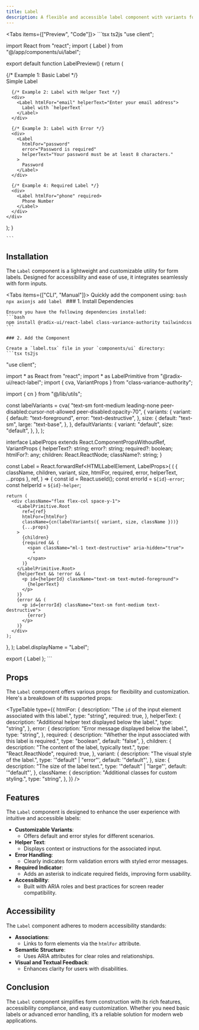```yaml
---
title: Label
description: A flexible and accessible label component with variants for errors, helper text, and required indicators.
---
```



<Tabs items={["Preview", "Code"]}>
  <Tab value="Preview" className="m-auto h-auto pb-6 content-center">
    <LabelPreview />
  </Tab>
  <Tab value="Code" className="w-auto h-auto">
    ```tsx ts2js
    "use client";

import React from "react";
import { Label } from "@/app/components/ui/label";

export default function LabelPreview() {
  return (
    <div className="space-y-6">
      {/* Example 1: Basic Label */}
      <div>
        <Label htmlFor="username">Simple Label</Label>
      </div>

      {/* Example 2: Label with Helper Text */}
      <div>
        <Label htmlFor="email" helperText="Enter your email address">
          Label with `helperText`
        </Label>
      </div>

      {/* Example 3: Label with Error */}
      <div>
        <Label
          htmlFor="password"
          error="Password is required"
          helperText="Your password must be at least 8 characters."
        >
          Password
        </Label>
      </div>

      {/* Example 4: Required Label */}
      <div>
        <Label htmlFor="phone" required>
          Phone Number
        </Label>
      </div>
    </div>
  );
}

    ```
  </Tab>
</Tabs>

## Installation

The `Label` component is a lightweight and customizable utility for form labels. Designed for accessibility and ease of use, it integrates seamlessly with form inputs.

<Tabs items={["CLI", "Manual"]}>
  <Tab value="CLI">
    Quickly add the component using:
    ```bash
    npx axionjs add label
    ```
  </Tab>
  <Tab value="Manual">
    ### 1. Install Dependencies

    Ensure you have the following dependencies installed:
    ```bash
    npm install @radix-ui/react-label class-variance-authority tailwindcss
    ```

    ### 2. Add the Component

    Create a `label.tsx` file in your `components/ui` directory:
    ```tsx ts2js
"use client";

import * as React from "react";
import * as LabelPrimitive from "@radix-ui/react-label";
import { cva, VariantProps } from "class-variance-authority";

import { cn } from "@/lib/utils";

const labelVariants = cva(
  "text-sm font-medium leading-none peer-disabled:cursor-not-allowed peer-disabled:opacity-70",
  {
    variants: {
      variant: {
        default: "text-foreground",
        error: "text-destructive",
      },
      size: {
        default: "text-sm",
        large: "text-base",
      },
    },
    defaultVariants: {
      variant: "default",
      size: "default",
    },
  },
);

interface LabelProps
  extends React.ComponentPropsWithoutRef<typeof LabelPrimitive.Root>,
    VariantProps<typeof labelVariants> {
  helperText?: string;
  error?: string;
  required?: boolean;
  htmlFor?: any;
  children: React.ReactNode;
  className?: string;
}

const Label = React.forwardRef<HTMLLabelElement, LabelProps>(
  (
    {
      className,
      children,
      variant,
      size,
      htmlFor,
      required,
      error,
      helperText,
      ...props
    },
    ref,
  ) => {
    const id = React.useId();
    const errorId = `${id}-error`;
    const helperId = `${id}-helper`;

    return (
      <div className="flex flex-col space-y-1">
        <LabelPrimitive.Root
          ref={ref}
          htmlFor={htmlFor}
          className={cn(labelVariants({ variant, size, className }))}
          {...props}
        >
          {children}
          {required && (
            <span className="ml-1 text-destructive" aria-hidden="true">
              *
            </span>
          )}
        </LabelPrimitive.Root>
        {helperText && !error && (
          <p id={helperId} className="text-sm text-muted-foreground">
            {helperText}
          </p>
        )}
        {error && (
          <p id={errorId} className="text-sm font-medium text-destructive">
            {error}
          </p>
        )}
      </div>
    );
  },
);
Label.displayName = "Label";

export { Label };
    ```

   
  </Tab>
</Tabs>

## Props

The `Label` component offers various props for flexibility and customization. Here's a breakdown of its supported props:

<TypeTable
  type={{
    htmlFor: {
      description: "The `id` of the input element associated with this label.",
      type: "string",
      required: true,
    },
    helperText: {
      description: "Additional helper text displayed below the label.",
      type: "string",
    },
    error: {
      description: "Error message displayed below the label.",
      type: "string",
    },
    required: {
      description: "Whether the input associated with this label is required.",
      type: "boolean",
      default: "false",
    },
    children: {
      description: "The content of the label, typically text.",
      type: "React.ReactNode",
      required: true,
    },
    variant: {
      description: "The visual style of the label.",
      type: '"default" | "error"',
      default: '"default"',
    },
    size: {
      description: "The size of the label text.",
      type: '"default" | "large"',
      default: '"default"',
    },
    className: {
      description: "Additional classes for custom styling.",
      type: "string",
    },
  }}
/>

## Features

The `Label` component is designed to enhance the user experience with intuitive and accessible labels:

- **Customizable Variants**:
  - Offers default and error styles for different scenarios.
- **Helper Text**:
  - Displays context or instructions for the associated input.
- **Error Handling**:
  - Clearly indicates form validation errors with styled error messages.
- **Required Indicator**:
  - Adds an asterisk to indicate required fields, improving form usability.
- **Accessibility**:
  - Built with ARIA roles and best practices for screen reader compatibility.


## Accessibility

The `Label` component adheres to modern accessibility standards:

- **Associations**:
  - Links to form elements via the `htmlFor` attribute.
- **Semantic Structure**:
  - Uses ARIA attributes for clear roles and relationships.
- **Visual and Textual Feedback**:
  - Enhances clarity for users with disabilities.

## Conclusion

The `Label` component simplifies form construction with its rich features, accessibility compliance, and easy customization. Whether you need basic labels or advanced error handling, it’s a reliable solution for modern web applications.
